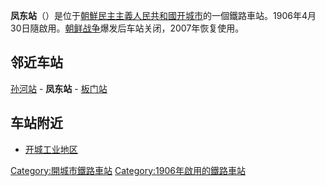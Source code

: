 {{朝鮮半島車站資訊
|公司色 = red
|文字色 = 
|站名 = 凤东站
|圖片 =
|pxl = 
|圖片說明 =
|前一站 = [[孙河站_(开城)|孙河]]
|前一站距離 = 
|後一站距離 = 
|後一站 = [[板门站|板门]]
|諺文 = 봉동역
|朝鮮漢字 = 鳳東驛
|文觀部式 = Bongdong-yeok
|馬-賴式 = Pongdong-yŏk
|副站名 = 
|車站編號 = 
|停站路線數 = 
|所屬公司 = [[朝鮮民主主義人民共和國鐵道省|朝鮮民主主義人民共和國鐵道省]]
|所屬路線 = [[平釜线|平釜线]]
|距離 = 
|起點站 = [[平壤站|平壤]]
|所在地 =[[开城特别市|开城特别市]]
|車站構造 = 地面车站
|月台配置 = 
|啟用年月日 =1906年4月30日
|廢站年月日 = 
|上下車人次 = 
|統計年度 = 
|轉車 = 
|備註 = 
|全寬備註 = 
}}

'''凤东站'''（{{kor|名=北|諺=봉동역|漢=鳳東驛|羅=Pongdong yŏk|f=y}}）是位于[[朝鮮民主主義人民共和國|朝鮮民主主義人民共和國]][[开城市|开城市]]的一個鐵路車站。1906年4月30日隨啟用。[[朝鲜战争|朝鲜战争]]爆发后车站关闭，2007年恢复使用。

==邻近车站==
[[孙河站_(开城)|孙河站]] - '''凤东站''' - [[板门站|板门站]]

==车站附近==
*[[开城工业地区|开城工业地区]]

{{朝鲜铁路小作品}}
{{平釜线}}
[[Category:開城市鐵路車站|Category:開城市鐵路車站]]
[[Category:1906年啟用的鐵路車站|Category:1906年啟用的鐵路車站]]
